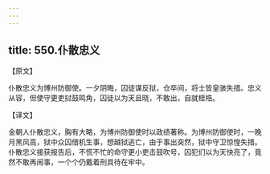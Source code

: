 ```yaml
---
---
---
```

title: 550.仆散忠义
---



【原文】

仆散忠义为博州防御使。一夕阴晦，囚徒谋反狱，仓卒间，将士皆皇骇失措。忠义从容，但使守更吏挝鼓鸣角，囚徒以为天且晓，不敢出，自就桎梏。

【译文】

金朝人仆散忠义，胸有大略，为博州防御使时以政绩著称。为博州防御使时，一晚月黑风高，狱中众囚借机生事，想越狱逃亡，由于事出突然，狱中守卫惊惶失措。仆散忠义接获报告后，不慌不忙的命守更小吏击鼓吹号，囚犯们以为天快亮了，竟然不敢再闹事，一个个仍戴着刑具待在牢中。